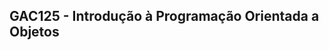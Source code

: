 ## GAC125 - Introdução à Programação Orientada a Objetos{.fontsize80}
::: {.nonincremental}


<!-- This is some hidden comment 

[Semana 1]{.alert}

- [Aula Teórica 1](aula1.html)

[Semana 2]{.alert}

- [Aula Teórica 2](aula2.html)

-->

:::